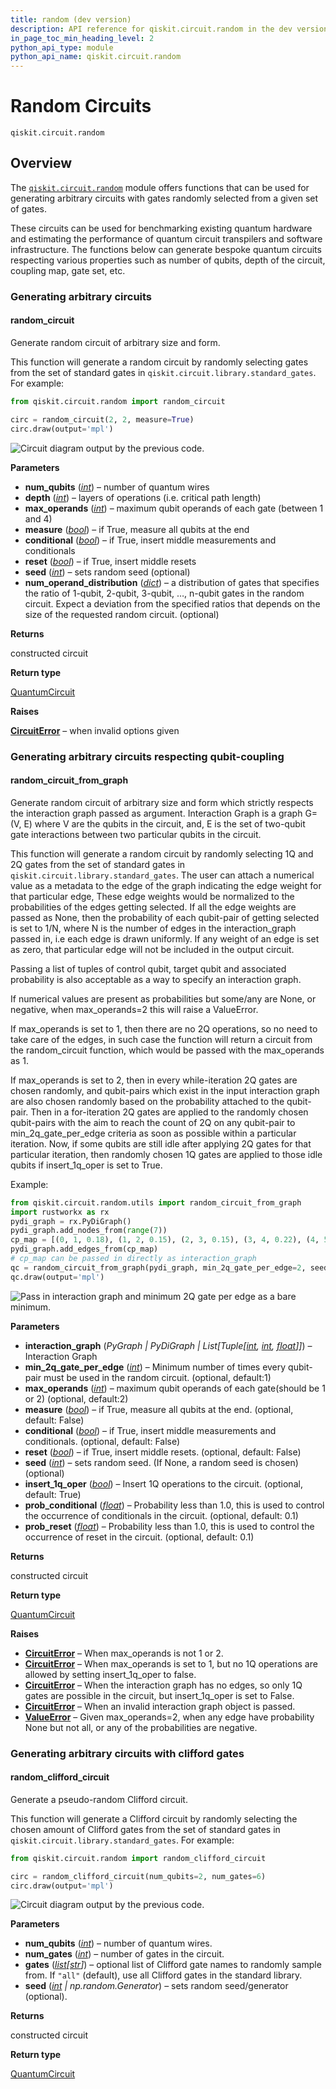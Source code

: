 ```yaml
---
title: random (dev version)
description: API reference for qiskit.circuit.random in the dev version of qiskit
in_page_toc_min_heading_level: 2
python_api_type: module
python_api_name: qiskit.circuit.random
---
```


<span id="module-qiskit.circuit.random" />

<span id="random-circuits-qiskit-circuit-random" />

# Random Circuits

`qiskit.circuit.random`

## Overview

The [`qiskit.circuit.random`](#module-qiskit.circuit.random "qiskit.circuit.random") module offers functions that can be used for generating arbitrary circuits with gates randomly selected from a given set of gates.

These circuits can be used for benchmarking existing quantum hardware and estimating the performance of quantum circuit transpilers and software infrastructure. The functions below can generate bespoke quantum circuits respecting various properties such as number of qubits, depth of the circuit, coupling map, gate set, etc.

### Generating arbitrary circuits

#### random\_circuit

<Function id="qiskit.circuit.random.random_circuit" github="https://github.com/Qiskit/qiskit/tree/main/qiskit/circuit/random/utils.py#L460-L684" signature="qiskit.circuit.random.random_circuit(num_qubits, depth, max_operands=4, measure=False, conditional=False, reset=False, seed=None, num_operand_distribution=None)">
  Generate random circuit of arbitrary size and form.

  This function will generate a random circuit by randomly selecting gates from the set of standard gates in `qiskit.circuit.library.standard_gates`. For example:

  ```python
  from qiskit.circuit.random import random_circuit

  circ = random_circuit(2, 2, measure=True)
  circ.draw(output='mpl')
  ```

  ![Circuit diagram output by the previous code.](/docs/images/api/qiskit/dev/circuit_random-1.avif)

  **Parameters**

  *   **num\_qubits** ([*int*](https://docs.python.org/3/library/functions.html#int "(in Python v3.14)")) – number of quantum wires
  *   **depth** ([*int*](https://docs.python.org/3/library/functions.html#int "(in Python v3.14)")) – layers of operations (i.e. critical path length)
  *   **max\_operands** ([*int*](https://docs.python.org/3/library/functions.html#int "(in Python v3.14)")) – maximum qubit operands of each gate (between 1 and 4)
  *   **measure** ([*bool*](https://docs.python.org/3/library/functions.html#bool "(in Python v3.14)")) – if True, measure all qubits at the end
  *   **conditional** ([*bool*](https://docs.python.org/3/library/functions.html#bool "(in Python v3.14)")) – if True, insert middle measurements and conditionals
  *   **reset** ([*bool*](https://docs.python.org/3/library/functions.html#bool "(in Python v3.14)")) – if True, insert middle resets
  *   **seed** ([*int*](https://docs.python.org/3/library/functions.html#int "(in Python v3.14)")) – sets random seed (optional)
  *   **num\_operand\_distribution** ([*dict*](https://docs.python.org/3/library/stdtypes.html#dict "(in Python v3.14)")) – a distribution of gates that specifies the ratio of 1-qubit, 2-qubit, 3-qubit, …, n-qubit gates in the random circuit. Expect a deviation from the specified ratios that depends on the size of the requested random circuit. (optional)

  **Returns**

  constructed circuit

  **Return type**

  [QuantumCircuit](qiskit.circuit.QuantumCircuit "qiskit.circuit.QuantumCircuit")

  **Raises**

  [**CircuitError**](circuit#qiskit.circuit.CircuitError "qiskit.circuit.CircuitError") – when invalid options given
</Function>

### Generating arbitrary circuits respecting qubit-coupling

#### random\_circuit\_from\_graph

<Function id="qiskit.circuit.random.random_circuit_from_graph" github="https://github.com/Qiskit/qiskit/tree/main/qiskit/circuit/random/utils.py#L79-L457" signature="qiskit.circuit.random.random_circuit_from_graph(interaction_graph, min_2q_gate_per_edge=1, max_operands=2, measure=False, conditional=False, reset=False, seed=None, insert_1q_oper=True, prob_conditional=0.1, prob_reset=0.1)">
  Generate random circuit of arbitrary size and form which strictly respects the interaction graph passed as argument. Interaction Graph is a graph G=(V, E) where V are the qubits in the circuit, and, E is the set of two-qubit gate interactions between two particular qubits in the circuit.

  This function will generate a random circuit by randomly selecting 1Q and 2Q gates from the set of standard gates in `qiskit.circuit.library.standard_gates`. The user can attach a numerical value as a metadata to the edge of the graph indicating the edge weight for that particular edge, These edge weights would be normalized to the probabilities of the edges getting selected. If all the edge weights are passed as None, then the probability of each qubit-pair of getting selected is set to 1/N, where N is the number of edges in the interaction\_graph passed in, i.e each edge is drawn uniformly. If any weight of an edge is set as zero, that particular edge will not be included in the output circuit.

  Passing a list of tuples of control qubit, target qubit and associated probability is also acceptable as a way to specify an interaction graph.

  If numerical values are present as probabilities but some/any are None, or negative, when max\_operands=2 this will raise a ValueError.

  If max\_operands is set to 1, then there are no 2Q operations, so no need to take care of the edges, in such case the function will return a circuit from the random\_circuit function, which would be passed with the max\_operands as 1.

  If max\_operands is set to 2, then in every while-iteration 2Q gates are chosen randomly, and qubit-pairs which exist in the input interaction graph are also chosen randomly based on the probability attached to the qubit-pair. Then in a for-iteration 2Q gates are applied to the randomly chosen qubit-pairs with the aim to reach the count of 2Q on any qubit-pair to min\_2q\_gate\_per\_edge criteria as soon as possible within a particular iteration. Now, if some qubits are still idle after applying 2Q gates for that particular iteration, then randomly chosen 1Q gates are applied to those idle qubits if insert\_1q\_oper is set to True.

  Example:

  ```python
  from qiskit.circuit.random.utils import random_circuit_from_graph
  import rustworkx as rx
  pydi_graph = rx.PyDiGraph()
  pydi_graph.add_nodes_from(range(7))
  cp_map = [(0, 1, 0.18), (1, 2, 0.15), (2, 3, 0.15), (3, 4, 0.22), (4, 5, 0.13), (5, 6, 0.17)]
  pydi_graph.add_edges_from(cp_map)
  # cp_map can be passed in directly as interaction_graph
  qc = random_circuit_from_graph(pydi_graph, min_2q_gate_per_edge=2, seed=12345)
  qc.draw(output='mpl')
  ```

  ![Pass in interaction graph and minimum 2Q gate per edge as a bare minimum.](/docs/images/api/qiskit/dev/circuit_random-2.avif)

  **Parameters**

  *   **interaction\_graph** (*PyGraph | PyDiGraph | List\[Tuple\[*[*int*](https://docs.python.org/3/library/functions.html#int "(in Python v3.14)")*,* [*int*](https://docs.python.org/3/library/functions.html#int "(in Python v3.14)")*,* [*float*](https://docs.python.org/3/library/functions.html#float "(in Python v3.14)")*]]*) – Interaction Graph
  *   **min\_2q\_gate\_per\_edge** ([*int*](https://docs.python.org/3/library/functions.html#int "(in Python v3.14)")) – Minimum number of times every qubit-pair must be used in the random circuit. (optional, default:1)
  *   **max\_operands** ([*int*](https://docs.python.org/3/library/functions.html#int "(in Python v3.14)")) – maximum qubit operands of each gate(should be 1 or 2) (optional, default:2)
  *   **measure** ([*bool*](https://docs.python.org/3/library/functions.html#bool "(in Python v3.14)")) – if True, measure all qubits at the end. (optional, default: False)
  *   **conditional** ([*bool*](https://docs.python.org/3/library/functions.html#bool "(in Python v3.14)")) – if True, insert middle measurements and conditionals. (optional, default: False)
  *   **reset** ([*bool*](https://docs.python.org/3/library/functions.html#bool "(in Python v3.14)")) – if True, insert middle resets. (optional, default: False)
  *   **seed** ([*int*](https://docs.python.org/3/library/functions.html#int "(in Python v3.14)")) – sets random seed. (If None, a random seed is chosen) (optional)
  *   **insert\_1q\_oper** ([*bool*](https://docs.python.org/3/library/functions.html#bool "(in Python v3.14)")) – Insert 1Q operations to the circuit. (optional, default: True)
  *   **prob\_conditional** ([*float*](https://docs.python.org/3/library/functions.html#float "(in Python v3.14)")) – Probability less than 1.0, this is used to control the occurrence of conditionals in the circuit. (optional, default: 0.1)
  *   **prob\_reset** ([*float*](https://docs.python.org/3/library/functions.html#float "(in Python v3.14)")) – Probability less than 1.0, this is used to control the occurrence of reset in the circuit. (optional, default: 0.1)

  **Returns**

  constructed circuit

  **Return type**

  [QuantumCircuit](qiskit.circuit.QuantumCircuit "qiskit.circuit.QuantumCircuit")

  **Raises**

  *   [**CircuitError**](circuit#qiskit.circuit.CircuitError "qiskit.circuit.CircuitError") – When max\_operands is not 1 or 2.
  *   [**CircuitError**](circuit#qiskit.circuit.CircuitError "qiskit.circuit.CircuitError") – When max\_operands is set to 1, but no 1Q operations are allowed by setting insert\_1q\_oper to false.
  *   [**CircuitError**](circuit#qiskit.circuit.CircuitError "qiskit.circuit.CircuitError") – When the interaction graph has no edges, so only 1Q gates are possible in the circuit, but insert\_1q\_oper is set to False.
  *   [**CircuitError**](circuit#qiskit.circuit.CircuitError "qiskit.circuit.CircuitError") – When an invalid interaction graph object is passed.
  *   [**ValueError**](https://docs.python.org/3/library/exceptions.html#ValueError "(in Python v3.14)") – Given max\_operands=2, when any edge have probability None but not all, or any of the probabilities are negative.
</Function>

### Generating arbitrary circuits with clifford gates

#### random\_clifford\_circuit

<Function id="qiskit.circuit.random.random_clifford_circuit" github="https://github.com/Qiskit/qiskit/tree/main/qiskit/circuit/random/utils.py#L687-L755" signature="qiskit.circuit.random.random_clifford_circuit(num_qubits, num_gates, gates='all', seed=None)">
  Generate a pseudo-random Clifford circuit.

  This function will generate a Clifford circuit by randomly selecting the chosen amount of Clifford gates from the set of standard gates in `qiskit.circuit.library.standard_gates`. For example:

  ```python
  from qiskit.circuit.random import random_clifford_circuit

  circ = random_clifford_circuit(num_qubits=2, num_gates=6)
  circ.draw(output='mpl')
  ```

  ![Circuit diagram output by the previous code.](/docs/images/api/qiskit/dev/circuit_random-3.avif)

  **Parameters**

  *   **num\_qubits** ([*int*](https://docs.python.org/3/library/functions.html#int "(in Python v3.14)")) – number of quantum wires.
  *   **num\_gates** ([*int*](https://docs.python.org/3/library/functions.html#int "(in Python v3.14)")) – number of gates in the circuit.
  *   **gates** ([*list*](https://docs.python.org/3/library/stdtypes.html#list "(in Python v3.14)")*\[*[*str*](https://docs.python.org/3/library/stdtypes.html#str "(in Python v3.14)")*]*) – optional list of Clifford gate names to randomly sample from. If `"all"` (default), use all Clifford gates in the standard library.
  *   **seed** ([*int*](https://docs.python.org/3/library/functions.html#int "(in Python v3.14)") *| np.random.Generator*) – sets random seed/generator (optional).

  **Returns**

  constructed circuit

  **Return type**

  [QuantumCircuit](qiskit.circuit.QuantumCircuit "qiskit.circuit.QuantumCircuit")
</Function>


